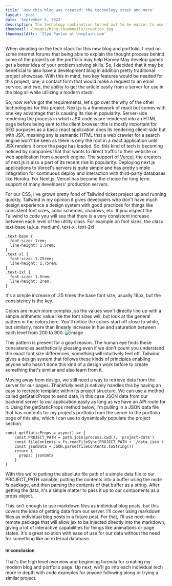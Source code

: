 ```yaml
---
title: 'How this blog was created: the technology stack and more'
layout: 'post'
date: 'September 5, 2022'
description: The techology combination turned out to be easier to use than I expected.
thumbnail: /images/blog-thumbnails/creation.jpg
thumbnailAttr: 'Ilya Pavlov at Unsplash.com'
---
```

When deciding on the tech stack for this new blog and portfolio, I read on some internet forums that being able to explain the thought process behind some of the projects on the portfolio may help Harvey May develop games get a better idea of your problem solving skills. So, I decided that it may be beneficial to also have a development blog in addition pretty traditional project showcase. With this in mind, two key features would be needed for this project, one, a contact form that would make a request to an email service, and two, the ability to get the article easily from a server for use in the blog all while utilizing a modern stack. 

So, now we've got the requirements, let's go over the why of the other technologies for this project. Next.js is a framework of react but comes with one key advantage that is causing its rise in popularity. Server-side rendering the process in which JSX code is pre-rendered into an HTML page before being sent to the client browser this is mostly important for SEO purposes as a basic react application does its rendering client-side but with JSX, meaning any is semantic HTML that a web crawler for a search engine won't be seen as there is only the root in a react application until JSX renders it once the page has loaded. So, this kind of tech is becoming noticed by companies that that wants to direct traffic to their website or web application from a search engine. The support of [Vercel](https://vercel.com/), the creators of next.js is also a part of its recent rise in popularity. Deploying next.js applications to Vercel's servers is quite simple and has pretty simple integration for continuous deploy and interaction with third-party databases like Heroku. For Next.js, Vercel has become the choice for long term support of many developers' production servers. 

For our CSS, i've grown pretty fond of Tailwind ticket project up and running quickly. Tailwind in my opinion it gives developers who don't have much design experience a design system with good practices for things like consistent font sizes, color schemes, shadows, etc. If you inspect the Tailwind to code you will see that there is a very consistent increase between each level of the utility class. For example on font sizes, the class text-base (a.k.a. medium), text-xl, text-2xl 
```
.text-base {
  font-size: 1rem;
  line-height: 1.5rem;
}
.text-xl {
  font-size: 1.25rem;
  line-height: 1.75rem;
}
.text-2xl {
  font-size: 1.5rem;
  line-height: 2rem;
}
```
It's a simple increase of .25 times the base font size, usually 16px, but the consistency is the key.

Colors are much more complex, so the values won't directly line up with a simple arithmetic value like the font sizes will, but look at the general pattern in the colors here. You'll notice the colors start off close to white, but similarly, more than linearly increase in hue and saturation between each level from 200 to 900.
![image](/images/TailwindColors.png)

This pattern is present for a good reason. The human eye finds these consistencies aesthetically pleasing even if we don't count you understand the exact font size differences, something will intuitively feel off. Tailwind gives a design system that follows these kinds of principles enabling anyone who hasn't done this kind of a design work before to create something that's similar and also learn from it. 

Moving away from design, we still need a way to retrieve data from the server for our pages. Thankfully next.js natively handles this by having an easy to recreate template within its project structure. We can use a method called getStaticProps to send data, in this case JSON data from our backend server to our application easily as long as we have an API route for it. Using the getStaticProps method below, I'm pulling in a JSON data file that has contents for my projects portfolio from the server to the portfolio page of this site, which I can use to dynamically populate the project section.
```
const getStaticProps = async() => {
    const PROJECT_PATH = path.join(process.cwd(), 'project-data')
    const fileContents = fs.readFileSync(PROJECT_PATH + '/data.json')
    const jsonData = JSON.parse(fileContents.toString())
    return {
      props: jsonData
    }
}
```
With this we're putting the absolute file path of a simple data file to our PROJECT_PATH variable, putting the contents into a buffer using the node fs package, and then parsing the contents of that buffer as a string. After getting the data, it's a simple matter to pass it up to our components as a props object.

This isn't enough to use markdown files as individual blog posts, but this covers the idea of getting data from our server. I'll cover using markdown files as individual blog posts in a future post. For that, I'll use next-mdx-remote package that will allow jsx to be injected directly into the markdown, giving a lot of interactive capabilities for things like animations or page states. It's a great solution with ease of use for our data without the need for something like an external database. 

#### In conclusion 
That's the high level overview and beginning formula for creating my modern blog and portfolio page. Up next, we'll go into each individual tech more in depth with code examples for anyone following along or trying a similar project.